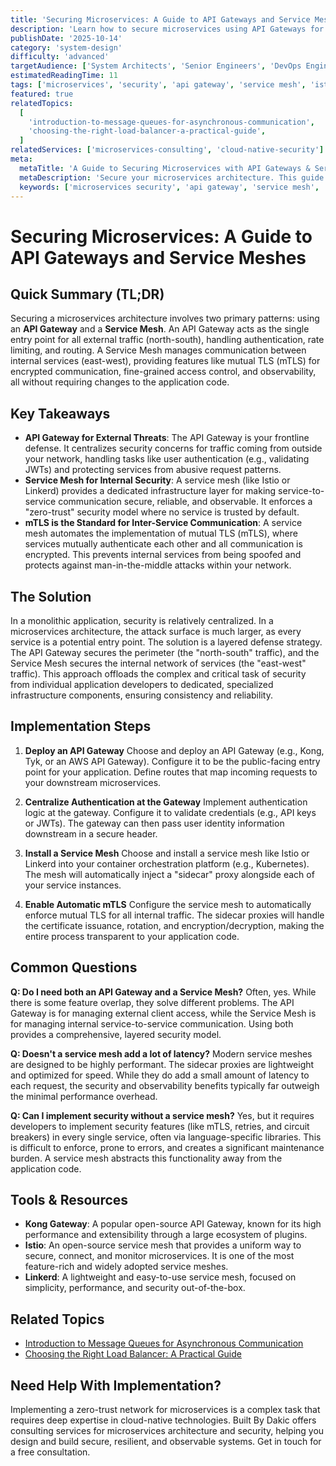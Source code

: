 ```yaml
---
title: 'Securing Microservices: A Guide to API Gateways and Service Meshes'
description: 'Learn how to secure microservices using API Gateways for centralized edge security and Service Meshes for managing inter-service communication.'
publishDate: '2025-10-14'
category: 'system-design'
difficulty: 'advanced'
targetAudience: ['System Architects', 'Senior Engineers', 'DevOps Engineers']
estimatedReadingTime: 11
tags: ['microservices', 'security', 'api gateway', 'service mesh', 'istio']
featured: true
relatedTopics:
  [
    'introduction-to-message-queues-for-asynchronous-communication',
    'choosing-the-right-load-balancer-a-practical-guide',
  ]
relatedServices: ['microservices-consulting', 'cloud-native-security']
meta:
  metaTitle: 'A Guide to Securing Microservices with API Gateways & Service Meshes'
  metaDescription: 'Secure your microservices architecture. This guide explains the roles of API Gateways (for north-south traffic) and Service Meshes (for east-west traffic) in providing robust security.'
  keywords: ['microservices security', 'api gateway', 'service mesh', 'zero trust', 'istio']
---
```


# Securing Microservices: A Guide to API Gateways and Service Meshes

## Quick Summary (TL;DR)

Securing a microservices architecture involves two primary patterns: using an **API Gateway** and a **Service Mesh**. An API Gateway acts as the single entry point for all external traffic (north-south), handling authentication, rate limiting, and routing. A Service Mesh manages communication between internal services (east-west), providing features like mutual TLS (mTLS) for encrypted communication, fine-grained access control, and observability, all without requiring changes to the application code.

## Key Takeaways

- **API Gateway for External Threats**: The API Gateway is your frontline defense. It centralizes security concerns for traffic coming from outside your network, handling tasks like user authentication (e.g., validating JWTs) and protecting services from abusive request patterns.
- **Service Mesh for Internal Security**: A service mesh (like Istio or Linkerd) provides a dedicated infrastructure layer for making service-to-service communication secure, reliable, and observable. It enforces a "zero-trust" security model where no service is trusted by default.
- **mTLS is the Standard for Inter-Service Communication**: A service mesh automates the implementation of mutual TLS (mTLS), where services mutually authenticate each other and all communication is encrypted. This prevents internal services from being spoofed and protects against man-in-the-middle attacks within your network.

## The Solution

In a monolithic application, security is relatively centralized. In a microservices architecture, the attack surface is much larger, as every service is a potential entry point. The solution is a layered defense strategy. The API Gateway secures the perimeter (the "north-south" traffic), and the Service Mesh secures the internal network of services (the "east-west" traffic). This approach offloads the complex and critical task of security from individual application developers to dedicated, specialized infrastructure components, ensuring consistency and reliability.

## Implementation Steps

1.  **Deploy an API Gateway**
    Choose and deploy an API Gateway (e.g., Kong, Tyk, or an AWS API Gateway). Configure it to be the public-facing entry point for your application. Define routes that map incoming requests to your downstream microservices.

2.  **Centralize Authentication at the Gateway**
    Implement authentication logic at the gateway. Configure it to validate credentials (e.g., API keys or JWTs). The gateway can then pass user identity information downstream in a secure header.

3.  **Install a Service Mesh**
    Choose and install a service mesh like Istio or Linkerd into your container orchestration platform (e.g., Kubernetes). The mesh will automatically inject a "sidecar" proxy alongside each of your service instances.

4.  **Enable Automatic mTLS**
    Configure the service mesh to automatically enforce mutual TLS for all internal traffic. The sidecar proxies will handle the certificate issuance, rotation, and encryption/decryption, making the entire process transparent to your application code.

## Common Questions

**Q: Do I need both an API Gateway and a Service Mesh?**
Often, yes. While there is some feature overlap, they solve different problems. The API Gateway is for managing external client access, while the Service Mesh is for managing internal service-to-service communication. Using both provides a comprehensive, layered security model.

**Q: Doesn't a service mesh add a lot of latency?**
Modern service meshes are designed to be highly performant. The sidecar proxies are lightweight and optimized for speed. While they do add a small amount of latency to each request, the security and observability benefits typically far outweigh the minimal performance overhead.

**Q: Can I implement security without a service mesh?**
Yes, but it requires developers to implement security features (like mTLS, retries, and circuit breakers) in every single service, often via language-specific libraries. This is difficult to enforce, prone to errors, and creates a significant maintenance burden. A service mesh abstracts this functionality away from the application code.

## Tools & Resources

- **Kong Gateway**: A popular open-source API Gateway, known for its high performance and extensibility through a large ecosystem of plugins.
- **Istio**: An open-source service mesh that provides a uniform way to secure, connect, and monitor microservices. It is one of the most feature-rich and widely adopted service meshes.
- **Linkerd**: A lightweight and easy-to-use service mesh, focused on simplicity, performance, and security out-of-the-box.

## Related Topics

- [Introduction to Message Queues for Asynchronous Communication](/category/system-design/introduction-to-message-queues-for-asynchronous-communication)
- [Choosing the Right Load Balancer: A Practical Guide](/category/system-design/choosing-the-right-load-balancer-a-practical-guide)

## Need Help With Implementation?

Implementing a zero-trust network for microservices is a complex task that requires deep expertise in cloud-native technologies. Built By Dakic offers consulting services for microservices architecture and security, helping you design and build secure, resilient, and observable systems. Get in touch for a free consultation.
